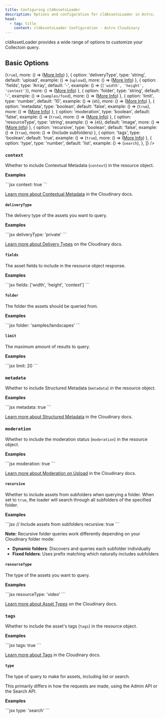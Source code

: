 ```yaml
---
title: Configuring cldAssetsLoader
description: Options and configuration for cldAssetsLoader in Astro.
head:
  - tag: title
    content: cldAssetsLoader Configuration - Astro Cloudinary
---
```



cldAssetLoader provides a wide range of options to customize your Collectoin query.

## Basic Options

<Table
  columns={[
    {
      id: 'option',
      title: 'Option'
    },
    {
      id: 'type',
      title: 'Type'
    },
    {
      id: 'default',
      title: 'Default'
    },
    {
      id: 'example',
      title: 'Example'
    },
    {
      id: 'more'
    }
  ]}
  data={[
    {
      option: 'context',
      type: 'boolean',
      default: 'false',
      example: () => (<code>true</code>),
      more: () => (<a className="whitespace-nowrap" href="https://cloudinary.com/documentation/contextual_metadata">More Info</a>)
    },
    {
      option: 'deliveryType',
      type: 'string',
      default: 'upload',
      example: () => (<code>upload</code>),
      more: () => (<a className="whitespace-nowrap" href="https://cloudinary.com/documentation/transformation_reference#a_angle">More Info</a>)
    },
    {
      option: 'fields',
      type: 'Array<string>',
      default: '-',
      example: () => (<code>['width', 'height', 'context']</code>),
      more: () => (<a className="whitespace-nowrap" href="https://cloudinary.com/documentation/admin_api#get_resources">More Info</a>)
    },
    {
      option: 'folder',
      type: 'string',
      default: '-',
      example: () => (<code>samples/food</code>),
      more: () => (<a className="whitespace-nowrap" href="https://cloudinary.com/documentation/transformation_reference#a_angle">More Info</a>)
    },
    {
      option: 'limit',
      type: 'number',
      default: '10',
      example: () => (<code>45</code>),
      more: () => (<a className="whitespace-nowrap" href="https://cloudinary.com/documentation/transformation_reference#a_angle">More Info</a>)
    },
    {
      option: 'metadata',
      type: 'boolean',
      default: 'false',
      example: () => (<code>true</code>),
      more: () => (<a className="whitespace-nowrap" href="https://cloudinary.com/documentation/structured_metadata">More Info</a>)
    },
    {
      option: 'moderation',
      type: 'boolean',
      default: 'false',
      example: () => (<code>true</code>),
      more: () => (<a className="whitespace-nowrap" href="https://cloudinary.com/documentation/upload_parameters#moderation">More Info</a>)
    },
    {
      option: 'resourceType',
      type: 'string',
      example: () => (<code>45</code>),
      default: 'image',
      more: () => (<a className="whitespace-nowrap" href="https://cloudinary.com/documentation/transformation_reference#a_angle">More Info</a>)
    },
    {
      option: 'recursive',
      type: 'boolean',
      default: 'false',
      example: () => (<code>true</code>),
      more: () => (<span className="whitespace-nowrap">Include subfolders</span>)
    },
    {
      option: 'tags',
      type: 'boolean',
      default: 'true',
      example: () => (<code>true</code>),
      more: () => (<a className="whitespace-nowrap" href="https://cloudinary.com/documentation/tags">More Info</a>)
    },
    {
      option: 'type',
      type: 'number',
      default: 'list',
      example: () => (<code>search</code>),
    },
  ]}
/>


### `context`

Whether to include Contextual Metadata (`context`) in the resource object.

**Examples**

<CodeBlock alwaysExpanded>
```jsx
context: true
```
</CodeBlock>

[Learn more about Contextual Metadata](https://cloudinary.com/documentation/contextual_metadata) in the Cloudinary docs.

#### `deliveryType`

The delivery type of the assets you want to query.

**Examples**

<CodeBlock alwaysExpanded>
```jsx
deliveryType: 'private'
```
</CodeBlock>

[Learn more about Delivery Types](https://cloudinary.com/documentation/upload_parameters#delivery_types) on the Cloudinary docs.

#### `fields`

The asset fields to include in the resource object response.

**Examples**

<CodeBlock alwaysExpanded>
```jsx
fields: ['width', 'height', 'context']
```
</CodeBlock>

#### `folder`

The folder the assets should be queried from.

**Examples**

<CodeBlock alwaysExpanded>
```jsx
folder: 'samples/landscapes'
```
</CodeBlock>

#### `limit`

The maximum amount of results to query.

**Examples**

<CodeBlock alwaysExpanded>
```jsx
limit: 20
```
</CodeBlock>

### `metadata`

Whether to include Structured Metadata (`metadata`) in the resource object.

**Examples**

<CodeBlock alwaysExpanded>
```jsx
metadata: true
```
</CodeBlock>

[Learn more about Structured Metadata](https://cloudinary.com/documentation/structured_metadata) in the Cloudinary docs.

### `moderation`

Whether to include the moderation status (`moderation`) in the resource object.

**Examples**

<CodeBlock alwaysExpanded>
```jsx
moderation: true
```
</CodeBlock>

[Learn more about Moderation on Upload](https://cloudinary.com/documentation/upload_parameters#moderation) in the Cloudinary docs.

#### `recursive`

Whether to include assets from subfolders when querying a folder. When set to `true`, the loader will search through all subfolders of the specified folder.

**Examples**

<CodeBlock alwaysExpanded>
```jsx
// Include assets from subfolders
recursive: true
```
</CodeBlock>

**Note:** Recursive folder queries work differently depending on your Cloudinary folder mode:
- **Dynamic folders**: Discovers and queries each subfolder individually
- **Fixed folders**: Uses prefix matching which naturally includes subfolders

#### `resourceType`

The type of the assets you want to query.

**Examples**

<CodeBlock alwaysExpanded>
```jsx
resourceType: 'video'
```
</CodeBlock>

[Learn more about Asset Types](https://cloudinary.com/documentation/upload_parameters#asset_types) on the Cloudinary docs.

### `tags`

Whether to include the asset's tags (`tags`) in the resource object.

**Examples**

<CodeBlock alwaysExpanded>
```jsx
tags: true
```
</CodeBlock>

[Learn more about Tags](https://cloudinary.com/documentation/tags) in the Cloudinary docs.

#### `type`

The type of query to make for assets, including list or search.

This primarily differs in how the requests are made, using the Admin API or the Search API.

**Examples**

<CodeBlock alwaysExpanded>
```jsx
type: 'search'
```
</CodeBlock>